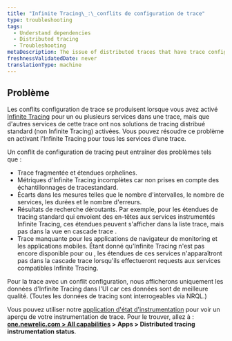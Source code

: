 ```yaml
---
title: "Infinite Tracing\_:\_conflits de configuration de trace"
type: troubleshooting
tags:
  - Understand dependencies
  - Distributed tracing
  - Troubleshooting
metaDescription: The issue of distributed traces that have trace configuration conflicts (some services having Infinite Tracing and some have standard tracing).
freshnessValidatedDate: never
translationType: machine
---
```


## Problème

Les conflits configuration de trace se produisent lorsque vous avez activé [Infinite Tracing](/docs/understand-dependencies/distributed-tracing/infinite-tracing/introduction-infinite-tracing) pour un ou plusieurs services dans une trace, mais que d&apos;autres services de cette trace ont nos solutions de tracing distribué standard (non Infinite Tracing) activées. Vous pouvez résoudre ce problème en activant l&apos;Infinite Tracing pour tous les services d’une trace.

Un conflit de configuration de tracing peut entraîner des problèmes tels que :

* Trace fragmentée et étendues orphelines.
* Métriques d&apos;Infinite Tracing incomplètes car non prises en compte des échantillonnages de tracestandard.
* Écarts dans les mesures telles que le nombre d&apos;intervalles, le nombre de services, les durées et le nombre d&apos;erreurs.
* Résultats de recherche déroutants. Par exemple, pour les étendues de tracing standard qui envoient des en-têtes aux services instrumentés Infinite Tracing, ces étendues peuvent s&apos;afficher dans la liste trace, mais pas dans la vue en cascade trace .
* Trace manquante pour les applications de navigateur de monitoring et les applications mobiles. Étant donné qu&apos;Infinite Tracing n&apos;est pas encore disponible pour <InlinePopover type="mobile" />ou <InlinePopover type="browser" />, les étendues de ces services n&apos;apparaîtront pas dans la cascade trace lorsqu&apos;ils effectueront requests aux services compatibles Infinite Tracing.

Pour la trace avec un conflit configuration, nous afficherons uniquement les données d&apos;Infinite Tracing dans l&apos;UI car ces données sont de meilleure qualité. (Toutes les données de tracing sont interrogeables via NRQL.)

Vous pouvez utiliser notre [application d&apos;état d&apos;instrumentation](https://one.newrelic.com/dt-setup-assistant) pour voir un aperçu de votre instrumentation de trace. Pour le trouver, allez à : <DNT>**[one.newrelic.com &gt; All capabilities](https://one.newrelic.com/all-capabilities) &gt; Apps &gt; Distributed tracing instrumentation status**</DNT>.